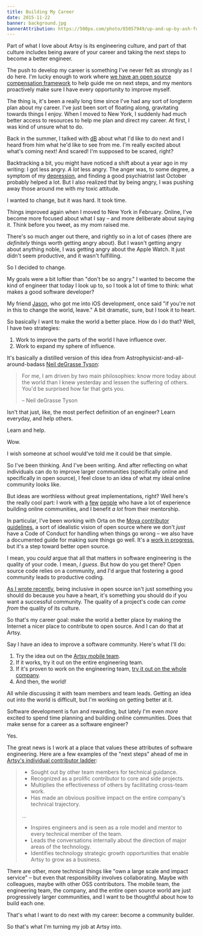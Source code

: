```yaml
---
title: Building My Career
date: 2015-11-22
banner: background.jpg
bannerAttribution: https://500px.com/photo/85057949/up-and-up-by-ash-furrow
---
```


Part of what I love about Artsy is its engineering culture, and part of that culture includes being aware of your career and taking the next steps to become a better engineer.

The push to develop my career is something I've never felt as strongly as I do here. I'm lucky enough to work where [we have an open source compensation framework](http://artsy.github.io/blog/2015/04/03/artsy-engineering-compensation-framework/) to help guide me on next steps, and my mentors proactively make sure I have every opportunity to improve myself.

The thing is, it's been a really long time since I've had any sort of longterm plan about my career. I've just been sort of floating along, gravitating towards things I enjoy. When I moved to New York, I suddenly had much better access to resources to help me plan and direct my career. At first, I was kind of unsure what to do.

<Instagram url="https://www.instagram.com/p/znnMI4DBhI/" />

Back in the summer, I talked with [dB](https://twitter.com/dblockdotorg) about what I'd like to do next and I heard from him what he'd like to see from me. I'm really excited about what's coming next! And scared! I'm supposed to be scared, right?

Backtracking a bit, you might have noticed a shift about a year ago in my writing: I got less angry. _A lot_ less angry. The anger was, to some degree, a symptom of my [depression](https://twitter.com/girlziplocked/status/664824688435027968), and finding a good psychiatrist last October probably helped a lot. But I also realized that by being angry, I was pushing away those around me with my toxic attitude.

I wanted to change, but it was hard. It took time.

Things improved again when I moved to New York in February. Online, I've become more focused about what I say – and more deliberate about saying it. Think before you tweet, as my mom raised me.

There's so much anger out there, and rightly so in a lot of cases (there are _definitely_ things worth getting angry about). But I wasn't getting angry about anything noble, I was getting angry about the Apple Watch. It just didn't seem productive, and it wasn't fulfilling.

So I decided to change.

My goals were a bit loftier than "don't be so angry." I wanted to become the kind of engineer that today I look up to, so I took a lot of time to think: what makes a good software developer?

My friend [Jason](https://twitter.com/jasonbrennan), who got me into iOS development, once said "if you're not in this to change the world, leave." A bit dramatic, sure, but I took it to heart.

So basically I want to make the world a better place. How do I do that? Well, I have two strategies:

1. Work to improve the parts of the world I have influence over.
1. Work to expand my sphere of influence.

It's basically a distilled version of this idea from Astrophysicist-and-all-around-badass [Neil deGrasse Tyson](https://twitter.com/neiltyson):

> For me, I am driven by two main philosophies: know more today about the world than I knew yesterday and lessen the suffering of others. You'd be surprised how far that gets you.
>
> – Neil deGrasse Tyson

Isn't that just, like, the most perfect definition of an engineer? Learn everyday, and help others.

Learn and help.

Wow.

I wish someone at school would've told me it could be that simple.

So I've been thinking. And I've been writing. And after reflecting on what individuals can do to improve larger communities (specifically online and specifically in open source), I feel close to an idea of what my ideal online community looks like.

But ideas are worthless without great implementations, right? Well here's the really cool part: I work with [a](https://twitter.com/orta) [few](https://twitter.com/dblockdotorg) [people](https://twitter.com/alloy) who have a lot of experience building online communities, and I benefit _a lot_ from their mentorship.

In particular, I've been working with Orta on the [Moya contributor guidelines](https://github.com/Moya/contributors), a sort of idealistic vision of open source where we don't _just_ have a Code of Conduct for handling when things go wrong – we also have a documented guide for making sure things go well. It's a [work in progress](https://github.com/Moya/contributors/releases), but it's a step toward better open source.

I mean, you _could_ argue that all that matters in software engineering is the quality of your code. I mean, _I guess_. But how do you get there? Open source code relies on a community, and I'd argue that fostering a good community leads to productive coding.

<Tweet tweetID="667785301276798976" />

<Tweet tweetID="667787890445844481" />

[As I wrote recently](/blog/being-polite-in-open-source/), being inclusive in open source isn't just something you should do because you have a heart, it's something you should do if you want a successful community. The quality of a project's code can _come from_ the quality of its culture.

So that's my career goal: make the world a better place by making the Internet a nicer place to contribute to open source. And I can do that at Artsy.

Say I have an idea to improve a software community. Here's what I'll do:

1. Try the idea out on the [Artsy mobile team](https://github.com/artsy/mobile).
1. If it works, try it out on the entire engineering team.
1. If it's proven to work on the engineering team, [try it out on the whole company](https://www.artsy.net/article/remy-ferber-open-sourcing-company-culture-at-artsy).
1. And then, the world!

All while discussing it with team members and team leads. Getting an idea out into the world is difficult, but I'm working on getting better at it.

<YouTube videoID="hlLhtWLghGA" />

Software development is fun and rewarding, but lately I'm even _more_ excited to spend time planning and building online communities. Does that make sense for a career as a software engineer?

Yes.

The great news is I work at a place that values these attributes of software engineering. Here are a few examples of the "next steps" ahead of me in [Artsy's individual contributor ladder](http://artsy.github.io/blog/2015/04/03/artsy-engineering-compensation-framework/):

> - Sought out by other team members for technical guidance.
> - Recognized as a prolific contributor to core and side projects.
> - Multiplies the effectiveness of others by facilitating cross-team work.
> - Has made an obvious positive impact on the entire company's technical trajectory.
>
> ...
>
> - Inspires engineers and is seen as a role model and mentor to every technical member of the team.
> - Leads the conversations internally about the direction of major areas of the technology.
> - Identifies technology strategic growth opportunities that enable Artsy to grow as a business.

There are other, more technical things like "own a large scale and impact service" – but even that responsibility involves collaborating. Maybe with colleagues, maybe with other OSS contributors. The mobile team, the engineering team, the company, and the entire open source world are just progressively larger communities, and I want to be thoughtful about how to build each one.

That's what I want to do next with my career: become a community builder.

So that's what I'm turning my job at Artsy into.
